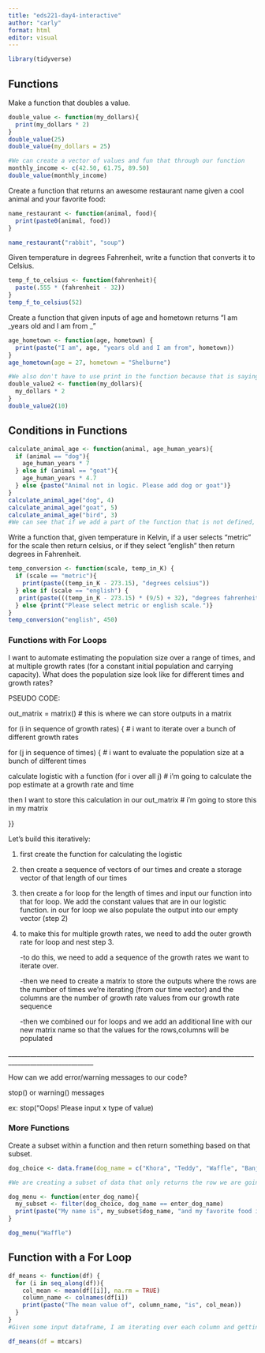 ```yaml
---
title: "eds221-day4-interactive"
author: "carly"
format: html
editor: visual
---
```


```r
library(tidyverse)
```

## Functions

Make a function that doubles a value.

```r
double_value <- function(my_dollars){
  print(my_dollars * 2)
}
double_value(25)
double_value(my_dollars = 25)
```

```r
#We can create a vector of values and fun that through our function
monthly_income <- c(42.50, 61.75, 89.50)
double_value(monthly_income)
```

Create a function that returns an awesome restaurant name given a cool animal and your favorite food:

```r
name_restaurant <- function(animal, food){
  print(paste0(animal, food))
}

name_restaurant("rabbit", "soup")
```

Given temperature in degrees Fahrenheit, write a function that converts it to Celsius.

```r
temp_f_to_celsius <- function(fahrenheit){
  paste(.555 * (fahrenheit - 32))
}
temp_f_to_celsius(52)
```

Create a function that given inputs of age and hometown returns "I am \_years old and I am from \_"

```r
age_hometown <- function(age, hometown) {
  print(paste("I am", age, "years old and I am from", hometown))
}
age_hometown(age = 27, hometown = "Shelburne")
```

```r
#We also don't have to use print in the function because that is saying "show me this". We can just run the function and return and store the value as seen below. We can then reuse that stored value for calculations or in other work we are doing. 
double_value2 <- function(my_dollars){
  my_dollars * 2
}
double_value2(10) 
```

## Conditions in Functions

```r
calculate_animal_age <- function(animal, age_human_years){
  if (animal == "dog"){
    age_human_years * 7
  } else if (animal == "goat"){
    age_human_years * 4.7
  } else {paste("Animal not in logic. Please add dog or goat")}
}
calculate_animal_age("dog", 4)
calculate_animal_age("goat", 5)
calculate_animal_age("bird", 3)
#We can see that if we add a part of the function that is not defined, it does not return anything so we must add an else statement. 
```

Write a function that, given temperature in Kelvin, if a user selects "metric" for the scale then return celsius, or if they select "english" then return degrees in Fahrenheit.

```r
temp_conversion <- function(scale, temp_in_K) {
  if (scale == "metric"){
    print(paste((temp_in_K - 273.15), "degrees celsius"))
  } else if (scale == "english") {
   print(paste(((temp_in_K - 273.15) * (9/5) + 32), "degrees fahrenheit"))
  } else {print("Please select metric or english scale.")}
}
temp_conversion("english", 450)
```

### Functions with For Loops 

I want to automate estimating the population size over a range of times, and at multiple growth rates (for a constant initial population and carrying capacity). What does the population size look like for different times and growth rates?

PSEUDO CODE:

out_matrix = matrix() \# this is where we can store outputs in a matrix

for (i in sequence of growth rates) { \# i want to iterate over a bunch of different growth rates

for (j in sequence of times) { \# i want to evaluate the population size at a bunch of different times

calculate logistic with a function (for i over all j) \# i'm going to calculate the pop estimate at a growth rate and time

then I want to store this calculation in our out_matrix \# i'm going to store this in my matrix

}}

Let's build this iteratively:

1.  first create the function for calculating the logistic

2.  then create a sequence of vectors of our times and create a storage vector of that length of our times

3.  then create a for loop for the length of times and input our function into that for loop. We add the constant values that are in our logistic function. in our for loop we also populate the output into our empty vector (step 2)

4.  to make this for multiple growth rates, we need to add the outer growth rate for loop and nest step 3.

    -to do this, we need to add a sequence of the growth rates we want to iterate over.

    -then we need to create a matrix to store the outputs where the rows are the number of times we're iterating (from our time vector) and the columns are the number of growth rate values from our growth rate sequence

    -then we combined our for loops and we add an additional line with our new matrix name so that the values for the rows,columns will be populated

\_\_\_\_\_\_\_\_\_\_\_\_\_\_\_\_\_\_\_\_\_\_\_\_\_\_\_\_\_\_\_\_\_\_\_\_\_\_\_\_\_\_\_\_\_\_\_\_\_\_\_\_\_\_\_\_\_\_\_\_\_\_\_\_\_\_\_\_\_\_\_\_\_\_\_\_\_\_\_\_\_\_\_\_\_\_\_\_\_\_\_\_\_\_\_\_\_\_\_\_\_\_\_\_\_

How can we add error/warning messages to our code?

stop() or warning() messages

ex: stop("Oops! Please input x type of value)

### More Functions 

Create a subset within a function and then return something based on that subset.

```r
dog_choice <- data.frame(dog_name = c("Khora", "Teddy", "Waffle", "Banjo", "Tallie"), food = c("everything", "salmon", "pancakes", "chicken", "enchiladas"))
```

```r
#We are creating a subset of data that only returns the row we are going to input in the function in order to find data of that specific element. So we filter the data to the name that is inputted and we can grab any of the fields associated with that data value because it creates a 1 row dataframe.

dog_menu <- function(enter_dog_name){
  my_subset <- filter(dog_choice, dog_name == enter_dog_name)
  print(paste("My name is", my_subset$dog_name, "and my favorite food is", my_subset$food))
}

dog_menu("Waffle")
```

## Function with a For Loop

```r
df_means <- function(df) {
  for (i in seq_along(df)){
    col_mean <- mean(df[[i]], na.rm = TRUE)
    column_name <- colnames(df[i])
    print(paste("The mean value of", column_name, "is", col_mean))
  }
}
#Given some input dataframe, I am iterating over each column and getting the mean value of the values in that column and I am grabbing the column name for that ith column.

df_means(df = mtcars)
```
